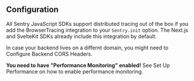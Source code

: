 ## Configuration

All Sentry JavaScript SDKs support distributed tracing out of the box if you add the <PlatformLink to="/performance/instrumentation/automatic-instrumentation/">BrowserTracing</PlatformLink> integration to your `Sentry.init` option. The <PlatformLink to="/guides/nextjs/">Next.js</PlatformLink> and <PlatformLink to="/guides/sveltekit/">SvelteKit</PlatformLink> SDKs already include this integration by default.

In case your backend lives on a differnt domain, you might need to <PlatformLink to="/distributed-tracing/instrumentation/automatic-instrumentation/#configure-backend-cors-headers">Configure Backend CORS Headers</PlatformLink>.

<Alert title="Note" level="note">

**You need to have "Performance Monitoring" enabled!** See <PlatformLink to="/performance/">Set Up Performance</PlatformLink> on how to enable performance monitoring.

</Alert>
